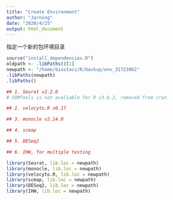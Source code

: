 ```yaml
---
title: "Create Environment"
author: "Jarning"
date: "2020/4/25"
output: html_document
---
```


指定一个新的包环境目录
```r
source("install_dependencies.R")
oldpath <- .libPaths()[1]
newpath <- "/home/biostacs/R/backup/env_31723062"
.libPaths(newpath)
.libPaths()
```

```r
## 1. Seurat v2.2.0
# SDMTools is not avaliable for R v3.6.2, removed from cran

## 2. velocyto.R v0.17

## 3. monocle v2.14.0

## 4. scmap

## 5. DESeq2

## 6. IHW, for multiple testing
```

```r
library(Seurat, lib.loc = newpath)
library(monocle, lib.loc = newpath)
library(velocyto.R, lib.loc = newpath)
library(scmap, lib.loc = newpath)
library(DESeq2, lib.loc = newpath)
library(IHW, lib.loc = newpath)
```

